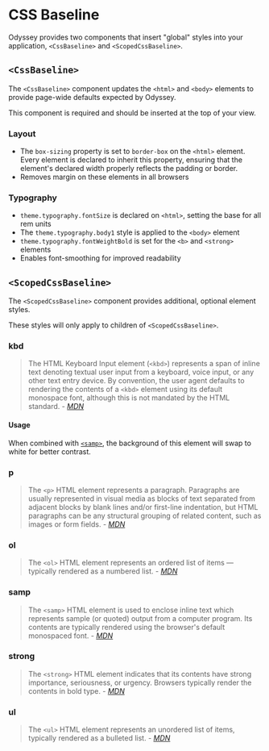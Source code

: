 
<Meta anchor />

# CSS Baseline

Odyssey provides two components that insert "global" styles into your application, `<CssBaseline>` and `<ScopedCssBaseline>`.

## `<CssBaseline>`

The `<CssBaseline>` component updates the `<html>` and `<body>` elements to provide page-wide defaults expected by Odyssey.

This component is required and should be inserted at the top of your view.

### Layout

- The `box-sizing` property is set to `border-box` on the `<html>` element. Every element is declared to inherit this property, ensuring that the element's declared width properly reflects the padding or border.
- Removes margin on these elements in all browsers

### Typography

- `theme.typography.fontSize` is declared on `<html>`, setting the base for all rem units
- The `theme.typography.body1` style is applied to the `<body>` element
- `theme.typography.fontWeightBold` is set for the `<b>` and `<strong>` elements
- Enables font-smoothing for improved readability

## `<ScopedCssBaseline>`

The `<ScopedCssBaseline>` component provides additional, optional element styles.

These styles will only apply to children of `<ScopedCssBaseline>`.

### kbd

> The HTML Keyboard Input element (`<kbd>`) represents a span of inline text denoting textual user input from a keyboard, voice input, or any other text entry device. By convention, the user agent defaults to rendering the contents of a `<kbd>` element using its default monospace font, although this is not mandated by the HTML standard. - <cite><a href='https://developer.mozilla.org/en-US/docs/Web/HTML/Element/kbd'>MDN</a></cite>

<Canvas>
  <Story id="mui-components-css-baseline--kbd" />
</Canvas>

#### Usage

When combined with <a href="#samp">`<samp>`</a>, the background of this element will swap to white for better contrast.

### p

> The `<p>` HTML element represents a paragraph. Paragraphs are usually represented in visual media as blocks of text separated from adjacent blocks by blank lines and/or first-line indentation, but HTML paragraphs can be any structural grouping of related content, such as images or form fields. - <cite><a href='https://developer.mozilla.org/en-US/docs/Web/HTML/Element/p'>MDN</a></cite>

<Canvas>
  <Story id="mui-components-css-baseline--p" />
</Canvas>

### ol

> The `<ol>` HTML element represents an ordered list of items — typically rendered as a numbered list. - <cite><a href='https://developer.mozilla.org/en-US/docs/Web/HTML/Element/ol'>MDN</a></cite>

<Canvas>
  <Story id="mui-components-css-baseline--ol" />
</Canvas>

### samp

> The `<samp>` HTML element is used to enclose inline text which represents sample (or quoted) output from a computer program. Its contents are typically rendered using the browser's default monospaced font. - <cite><a href='https://developer.mozilla.org/en-US/docs/Web/HTML/Element/samp'>MDN</a></cite>

<Canvas>
  <Story id="mui-components-css-baseline--samp" />
</Canvas>

### strong

> The `<strong>` HTML element indicates that its contents have strong importance, seriousness, or urgency. Browsers typically render the contents in bold type. - <cite><a href='https://developer.mozilla.org/en-US/docs/Web/HTML/Element/strong'>MDN</a></cite>

<Canvas>
  <Story id="mui-components-css-baseline--strong" />
</Canvas>

### ul

> The `<ul>` HTML element represents an unordered list of items, typically rendered as a bulleted list. - <cite><a href='https://developer.mozilla.org/en-US/docs/Web/HTML/Element/strong'>MDN</a></cite>

<Canvas>
  <Story id="mui-components-css-baseline--ul" />
</Canvas>
